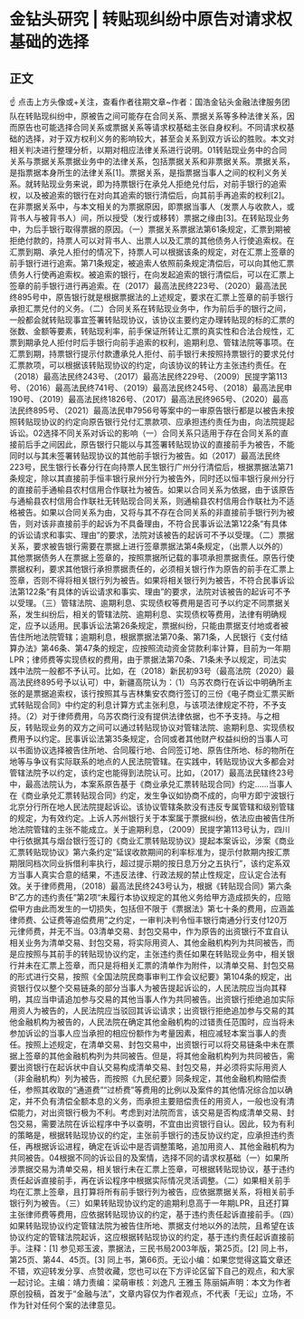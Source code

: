 # 金钻头研究 | 转贴现纠纷中原告对请求权基础的选择
## 正文
☝ 点击上方头像或+关注，查看作者往期文章~作者：国浩金钻头金融法律服务团队在转贴现纠纷中，原被告之间可能存在合同关系、票据关系等多种法律关系，因而原告也可能选择合同关系或票据关系等请求权基础主张自身权利。不同请求权基础的选择，对于双方权利义务的影响较大，甚至会关系到双方诉讼的胜败。本文对相关判决进行整理分析，以期对相应法律关系进行说明。01转贴现业务中的合同关系与票据关系票据业务中的法律关系，包括票据关系和非票据关系。票据关系，是指票据本身所生的法律关系[1]。票据关系，是指票据当事人之间的权利义务关系。就转贴现业务来说，即为持票银行在承兑人拒绝兑付后，对前手银行的追索权，以及被追索的银行在对向其追索的银行清偿后，向其前手再追索的权利[2]。在非票据关系中，与本文相关的为票据原因，即票据当事人（发票人与收款人，或背书人与被背书人）间，所以授受（发行或移转）票据之缘由[3]。在转贴现业务中，为后手银行取得票据的原因。（一）票据关系票据法第61条规定，汇票到期被拒绝付款的，持票人可以对背书人、出票人以及汇票的其他债务人行使追索权。在汇票到期、承兑人拒付的情况下，持票人可以根据该条的规定，对在汇票上签章的前手银行进行追索。第71条规定，被追索人依照前条规定清偿后，可以向其他汇票债务人行使再追索权。被追索的银行，在向发起追索的银行清偿后，可以在汇票上签章的前手银行进行再追索。在（2017）最高法民终223号、（2020）最高法民终895号中，原告银行就是根据票据法的上述规定，要求在汇票上签章的前手银行承担汇票兑付的义务。（二）合同关系在转贴现业务中，作为前后手的银行之间，一般都会就转贴现事宜签署转贴现协议，该协议主要约定办理转贴现的标的汇票的张数、金额等要素，转贴现利率，前手保证所转让汇票的真实性和合法合规性，汇票到期承兑人拒付时后手银行向前手追索的权利，逾期利息、管辖法院等事项。在汇票到期，持票银行提示付款遭承兑人拒付、前手银行未按照持票银行的要求兑付汇票款项，可以根据该转贴现协议的约定，向该协议的转让方主张违约责任。在（2018）最高法民终243号、（2017）最高法民终229号、（2009）民提字第113号、（2016）最高法民终741号、（2019）最高法民终245号、（2018）最高法民申190号、（2019）最高法民终1826号、（2017）最高法民终965号、（2020）最高法民终895号、（2021）最高法民申7956号等案中的一审原告银行都是以被告未按照转贴现协议的约定向原告银行兑付汇票款项、应承担违约责任为由，向法院提起诉讼。02选择不同关系对诉讼的影响（一）合同关系只适用于存在合同关系的直接前后手之间因此，原告银行只能以与其签署转贴现协议的直接前手为被告，不能同时以与其未签署转贴现协议的其他前手银行为被告。如（2017）最高法民终223号，民生银行长春分行在向持票人民生银行广州分行清偿后，根据票据法第71条规定，除以其直接前手恒丰银行泉州分行为被告外，同时还以恒丰银行泉州分行的直接前手通榆县农村信用合作联社为被告。如果以合同关系为依据，由于该原告与通榆县农村信用合作联社无转贴现合同关系，则通榆县农村信用合作联社为不适格被告。如果以合同关系为由，又将与其不存在合同关系的非直接前手银行列为被告，则对该非直接前手的起诉为不具备理由，不符合民事诉讼法第122条“有具体的诉讼请求和事实、理由”的要求，法院对该被告的起诉可不予以受理。（二）票据关系，要求被告银行需要在票据上进行签章票据法第4条规定，（出票人以外的）其他票据债务人在票据上签章的，按照票据所记载的事项承担票据责任。原告行使票据权利，要求其他银行承担票据责任的，必须相关银行作为原告的前手在汇票上签章，否则不得将相关银行列为被告。如果将相关银行列为被告，不符合民事诉讼法第122条“有具体的诉讼请求和事实、理由”的要求，法院对该被告的起诉可不予以受理。（三）管辖法院、逾期利息、实现债权等费用是否可予以约定不同票据关系，发生纠纷后，相关的管辖法院、逾期利息、实现债权等费用，法律有明确规定，应予以适用。民事诉讼法第26条规定，票据纠纷，只能由票据支付地或者被告住所地法院管辖；逾期利息，根据票据法第70条、第71条，人民银行《支付结算办法》第46条、第47条的规定，应按照流动资金贷款利率计算，目前为一年期LPR；律师费等实现债权的费用，由于票据法第70条、71条未予以规定，司法实践中法院一般都不予认可。比如，在（2018）新民初93号（最高法院（2020）最高法民终895号予以认可）中，新疆高院认为：（1）乌苏农商行在诉讼中明确所主张的是票据追索权，该行按照其与吉林集安农商行签订的三份《电子商业汇票买断式转贴现合同》中约定的利息计算方式主张利息，与该项法律规定不符，不予支持。（2）对于律师费用，乌苏农商行没有提供法律依据，也不予支持。与之相反，转贴现业务的双方之间可以通过转贴现协议对管辖法院、逾期利息、实现债权费用予以约定。民事诉讼法第35条规定，合同或者其他财产权益纠纷的当事人可以书面协议选择被告住所地、合同履行地、合同签订地、原告住所地、标的物所在地等与争议有实际联系的地点的人民法院管辖。在实践中，转贴现协议大多都会对管辖法院予以约定，该约定也能得到法院认可。比如，（2017）最高法民辖终23号中，最高法院认为，本案系原告基于《商业承兑汇票转贴现合同》约定……当事人在《商业承兑汇票转贴现合同》约定，发生争议如协商不成的，向甲方即宁波银行北京分行所在地人民法院提起诉讼。该协议管辖条款没有违反专属管辖和级别管辖的规定，为有效约定。上诉人苏州银行关于本案属于票据纠纷，依法应由被告住所地法院管辖的主张不能成立。关于逾期利息，（2009）民提字第113号认为，四川中行依据其与烟台银行签订的《商业汇票转贴现协议》提起本案诉讼，涉案《商业汇票转贴现协议》第六条约定“延误收款期间的利率标准为，提示付款期内按汇票期限同档次同业拆借利率执行，超过提示期的按日息万分之五执行”，该约定系双方当事人真实合意的结果，不违反法律、行政法规的禁止性规定，应认定合法有效。关于律师费用，（2018）最高法民终243号认为，根据《转贴现合同》第六条B“乙方的违约责任”第2项“未履行本协议规定的其他义务给甲方造成损失的，应赔偿甲方由此而发生的一切损失，包括但不限于《票据法》第七十条的费用，应涵盖律师费、公证费等追偿费用”之约定，一审判决判令恒丰银行南通分行支付120万元律师费，并无不当。03清单交易、封包交易中，作为原告的出资银行不宜自认相关业务为清单交易、封包交易，将实际用资人、其他金融机构列为共同被告，而是应按照与其前手的转贴现协议约定，主张违约责任如果在转贴现业务中，相关银行并未在汇票上签章，而只是将相关汇票的清单作为附件，以清单交易、封包交易的形式进行交易，按照《全国法院民商事审判工作会议纪要》第104条的规定，出资银行仅以整个交易链条的部分当事人为被告提起诉讼的，人民法院应当向其释明，其应当申请追加参与交易的其他当事人作为共同被告。出资银行拒绝追加实际用资人为被告的，人民法院应当驳回其诉讼请求；出资银行拒绝追加参与交易的其他金融机构为被告的，人民法院在确定其他金融机构的过错责任范围时，应当将未参加诉讼的当事人应当承担的相应份额作为考量因素，相应减轻本案当事人的责任。按照上述规定，在清单交易、封包交易中，出资银行可以将交易链条中未在票据上签章的其他金融机构列为共同被告。但是，将其他金融机构列为共同被告，需要出资银行在起诉状中自认交易构成清单交易、封包交易，并必须将实际用资人（非金融机构）列为被告，而按照《九民纪要》同条规定，其他金融机构赔偿责任，参照其收取的“通道费”“过桥费”等费用的比例以及案件的其他情况综合加以确定，并不负有清偿全额本息的义务，而承担主要赔偿责任的用资人，一般也没有清偿能力，对出资银行极为不利。考虑到对法院而言，该交易是否构成清单交易、封包交易，需要法院在诉讼程序中予以查明，不宜由出资银行自认。因此，较为有利的策略是，根据转贴现协议的约定，主张前手银行的违反协议约定，应承担违约责任，再根据诉讼进程，确定在诉讼中是否调整策略，追加用资人、其他金融机构为共同被告。04根据不同的诉讼目的及案情，选择不同的请求权基础（一）如果所涉票据交易为清单交易，相关银行未在汇票上签章，可根据转贴现协议，基于违约责任起诉直接前手，再在诉讼程序中根据实际情况灵活调整。（二）如果相关前手均在汇票上签章，且打算将所有前手银行列为被告，应依据票据关系，将相关前手银行列为被告。（三）如果转贴现协议约定的逾期利息高于一年期LPR，且还打算主张律师费等费用，应依据转贴现协议的约定，基于违约责任起诉直接前手。（四）如果转贴现协议约定管辖法院为被告住所地、票据支付地以外的法院，且希望在该协议约定的管辖法院起诉，这应根据转贴现协议的约定，基于违约责任起诉直接前手。注释：[1] 参见郑玉波，票据法，三民书局2003年版，第25页。[2] 同上书，第25页、第44、45页。[3] 同上书，第66页。无讼小编：如果您觉得这篇文章还不错，欢迎转发分享、点赞收藏，您也可以在下方评论区留下自己的观点，和大家一起讨论。主编：靖力责编：梁萌审核：刘逸凡 王雅玉 陈丽娟声明：本文为作者原创投稿，首发于“金融与法”，文章内容仅为作者观点，不代表「无讼」立场，不作为针对任何个案的法律意见。